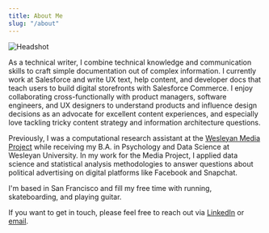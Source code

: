 ```yaml
---
title: About Me
slug: "/about"
---
```

![Headshot](./headshot.png)

As a technical writer, I combine technical knowledge and communication skills to craft simple documentation out of complex information. I currently work at Salesforce and write UX text, help content, and developer docs that teach users to build digital storefronts with Salesforce Commerce. I enjoy collaborating cross-functionally with product managers, software engineers, and UX designers to understand products and influence design decisions as an advocate for excellent content experiences, and especially love tackling tricky content strategy and information architecture questions.

Previously, I was a computational research assistant at the [Wesleyan Media Project](https://mediaproject.wesleyan.edu/) while receiving my B.A. in Psychology and Data Science at Wesleyan University. In my work for the Media Project, I applied data science and statistical analysis methodologies to answer questions about political advertising on digital platforms like Facebook and Snapchat.

I'm based in San Francisco and fill my free time with running, skateboarding, and playing guitar. 

If you want to get in touch, please feel free to reach out via [LinkedIn](https://www.linkedin.com/in/spencer-russell-dean/) or [email](mailto:sdean136@gmail.com).
